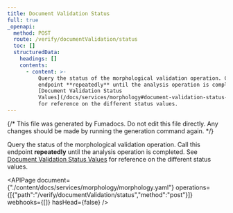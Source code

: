 ```yaml
---
title: Document Validation Status
full: true
_openapi:
  method: POST
  route: /verify/documentValidation/status
  toc: []
  structuredData:
    headings: []
    contents:
      - content: >-
          Query the status of the morphological validation operation. Call this
          endpoint **repeatedly** until the analysis operation is completed. See
          [Document Validation Status
          Values](/docs/services/morphology#document-validation-status-values)
          for reference on the different status values.
---
```


{/* This file was generated by Fumadocs. Do not edit this file directly. Any changes should be made by running the generation command again. */}

Query the status of the morphological validation operation. Call this endpoint **repeatedly** until the analysis operation is completed. See [Document Validation Status Values](/docs/services/morphology#document-validation-status-values) for reference on the different status values.

<APIPage document={"./content/docs/services/morphology/morphology.yaml"} operations={[{"path":"/verify/documentValidation/status","method":"post"}]} webhooks={[]} hasHead={false} />